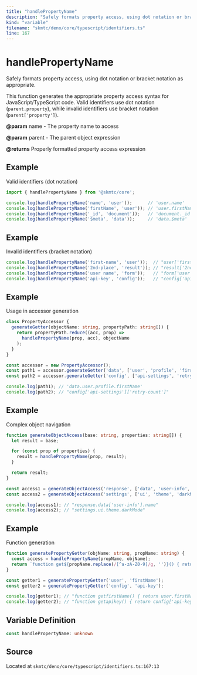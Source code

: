 ```yaml
---
title: "handlePropertyName"
description: "Safely formats property access, using dot notation or bracket notation as appropriate."
kind: "variable"
filename: "skmtc/deno/core/typescript/identifiers.ts"
line: 167
---
```


# handlePropertyName

Safely formats property access, using dot notation or bracket notation as appropriate.

This function generates the appropriate property access syntax for JavaScript/TypeScript
code. Valid identifiers use dot notation (`parent.property`), while invalid identifiers
use bracket notation (`parent['property']`).


**@param** name - The property name to access

**@param** parent - The parent object expression

**@returns** Properly formatted property access expression


## Example

Valid identifiers (dot notation)
```typescript
import { handlePropertyName } from '@skmtc/core';

console.log(handlePropertyName('name', 'user'));      // 'user.name'
console.log(handlePropertyName('firstName', 'user')); // 'user.firstName'
console.log(handlePropertyName('_id', 'document'));   // 'document._id'
console.log(handlePropertyName('$meta', 'data'));     // 'data.$meta'
```


## Example

Invalid identifiers (bracket notation)
```typescript
console.log(handlePropertyName('first-name', 'user'));  // "user['first-name']"
console.log(handlePropertyName('2nd-place', 'result')); // "result['2nd-place']"
console.log(handlePropertyName('user name', 'form'));   // "form['user name']"
console.log(handlePropertyName('api-key', 'config'));   // "config['api-key']"
```


## Example

Usage in accessor generation
```typescript
class PropertyAccessor {
  generateGetter(objectName: string, propertyPath: string[]) {
    return propertyPath.reduce((acc, prop) =>
      handlePropertyName(prop, acc), objectName
    );
  }
}

const accessor = new PropertyAccessor();
const path1 = accessor.generateGetter('data', ['user', 'profile', 'firstName']);
const path2 = accessor.generateGetter('config', ['api-settings', 'retry-count']);

console.log(path1); // 'data.user.profile.firstName'
console.log(path2); // "config['api-settings']['retry-count']"
```


## Example

Complex object navigation
```typescript
function generateObjectAccess(base: string, properties: string[]) {
  let result = base;

  for (const prop of properties) {
    result = handlePropertyName(prop, result);
  }

  return result;
}

const access1 = generateObjectAccess('response', ['data', 'user-info', 'name']);
const access2 = generateObjectAccess('settings', ['ui', 'theme', 'darkMode']);

console.log(access1); // "response.data['user-info'].name"
console.log(access2); // "settings.ui.theme.darkMode"
```


## Example

Function generation
```typescript
function generatePropertyGetter(objName: string, propName: string) {
  const access = handlePropertyName(propName, objName);
  return `function get${propName.replace(/[^a-zA-Z0-9]/g, '')}() { return ${access}; }`;
}

const getter1 = generatePropertyGetter('user', 'firstName');
const getter2 = generatePropertyGetter('config', 'api-key');

console.log(getter1); // "function getfirstName() { return user.firstName; }"
console.log(getter2); // "function getapikey() { return config['api-key']; }"
```

## Variable Definition

```typescript
const handlePropertyName: unknown
```

## Source

Located at `skmtc/deno/core/typescript/identifiers.ts:167:13`
